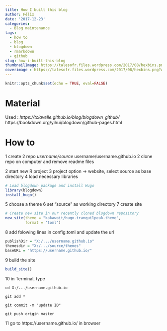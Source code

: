 ```yaml
---
title: How I built this blog
author: Félix
date: '2017-12-23'
categories:
  - Blog maintenance
tags:
  - how to
  - blog
  - blogdown
  - rmarkdown
  - github
slug: how-i-built-this-blog
thumbnailImage: https://talesofr.files.wordpress.com/2017/08/hexbins.png?w=584
coverimage : https://talesofr.files.wordpress.com/2017/08/hexbins.png?w=584
---
```


```r
knitr::opts_chunk$set(echo = TRUE, eval=FALSE)
```

# Material

Used :
*https://tclavelle.github.io/blog/blogdown_github/
*https://bookdown.org/yihui/blogdown/github-pages.html

# How to 
1 create 2 repo
  *username/source
  *username/username.github.io
2 clone repo on computer and remove readme files
  
2 start new R project
3 project option -> website, select source as base directory
4 load necessary libraries 

```r
# Load blogdown package and install Hugo
library(blogdown)
install_hugo()
```

5 choose a theme
6 set "source" as working directory
7 create site
```r
# Create new site in our recently cloned blogdown repository
new_site(theme = "kakawait/hugo-tranquilpeak-theme",
         format = 'toml')
```

8 add folowing lines in  config.toml and update the url
```r
publishDir = "X:/.../username.github.io"
themesdir = "X:/.../source/themes"
baseURL = "https://username.github.io/"

```

9 build the site
```r
build_site()
```


10 in Terminal, type 
```git
cd X:/.../username.github.io

git add *

git commit -m "update ID"

git push origin master
```

11 go to https://username.github.io/ in browser 